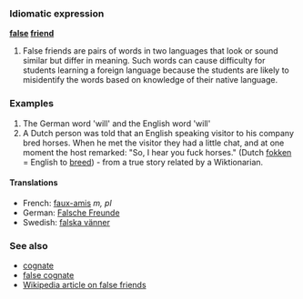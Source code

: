 ===Idiomatic expression===
'''[[false]] [[friend]]'''

#False friends are pairs of words in two languages that look or sound similar but differ in meaning. Such words can cause difficulty for students learning a foreign language because the students are likely to misidentify the words based on knowledge of their native language.

===Examples===
#The German word 'will' and the English word 'will'
#A Dutch person was told that an English speaking visitor to his company bred horses. When he met the visitor they had a little chat, and at one moment the host remarked: "So, I hear you fuck horses." (Dutch [[fokken]] = English to [[breed]]) - from a true story related by a Wiktionarian.

====Translations====
*French: [[faux-amis]] ''m, pl''
*German: [[Falsche Freunde]]
*Swedish: [[falska vänner]]

===See also===
*[[cognate]]
*[[false cognate]]
*[[w:en:false friend|Wikipedia article on false friends]]